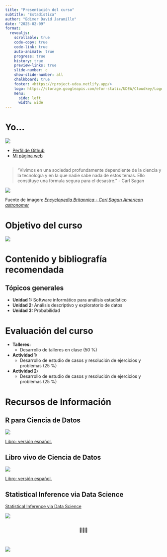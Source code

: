 ```yaml
---
title: "Presentación del curso"
subtitle: "Estadística"
author: "Edimer David Jaramillo"
date: "2025-02-09"
format:
  revealjs:
    scrollable: true
    code-copy: true
    code-link: true
    auto-animate: true
    progress: true
    history: true
    preview-links: true
    slide-number: c
    show-slide-number: all
    chalkboard: true
    footer: <https://rproject-udea.netlify.app/>
    logo: https://storage.googleapis.com/efor-static/UDEA/Cloudkey/Logohorizontal.png
    menu:
      side: left
      width: wide
---
```


# Yo...

![](img/img17.PNG){fig-align="center"}

::: footer
- [Perfil de Github](https://github.com/Edimer) <br>
- [Mi página web](https://edimer.netlify.app/en/)
:::

## {.smaller}

> "Vivimos en una sociedad profundamente dependiente de la ciencia y la tecnología y en la que nadie sabe nada de estos temas. Ello constituye una fórmula segura para el desastre." - Carl Sagan


![](img/carl-sagan.webp){fig-align="center"}

::: footer
Fuente de imagen: [*Encyclopedia Britannica - Carl Sagan American astronomer*](https://www.britannica.com/biography/Carl-Sagan)
:::

# Objetivo del curso {.smaller}

![](img/data-science-venn.svg){fig-align="center"}

# Contenido y bibliografía recomendada {.smaller background-gradient="radial-gradient(#283b95, #17b2c3)"}

## Tópicos generales

- **Unidad 1:** Software informático para análisis estadístico
- **Unidad 2:** Análisis descriptivo y exploratorio de datos
- **Unidad 3:** Probabilidad

# Evaluación del curso {.smaller background-gradient="radial-gradient(#283b95, #17b2c3)"}


- **Talleres:** 
  - Desarrollo de talleres en clase (50 %)
- **Actividad 1:** 
  - Desarrollo de estudio de casos y resolución de ejercicios y problemas (25 %)
- **Actividad 2:** 
  - Desarrollo de estudio de casos y resolución de ejercicios y problemas (25 %) 


# Recursos de Información {.smaller background-gradient="radial-gradient(#283b95, #17b2c3)"}

## R para Ciencia de Datos

![](img/libro2.PNG){fig-align="center"}

::: footer
[Libro: versión español.](https://es.r4ds.hadley.nz/)
:::


## Libro vivo de Ciencia de Datos

![](img/libro3.PNG){fig-align="center"}

::: footer
[Libro: versión español.](https://librovivodecienciadedatos.ai/)
:::

## Statistical Inference via Data Science

::: footer
[Statistical Inference via Data Science](https://moderndive.com/)
:::

![](img/libro5.png){fig-align="center"}

## 
 
<center>
🤝🙂🤝
</center>

<br>

![](img/gracias.gif){fig-align="center"}